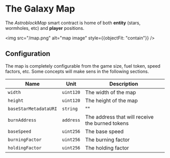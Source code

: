# The Galaxy Map

The *AstroblockMap* smart contract is home of both **entity** (stars, wormholes, etc) and **player** positions.

<img src="/map.png" alt="map image" style={{objectFit: "contain"}} />

## Configuration

The map is completely configurable from the game size, fuel token, speed factors, etc. Some concepts will make sens in the following sections.

| Name | Unit  | Description |
|------|-------------|-------------|
| `width` | `uint120` | The width of the map |
| `height` | `uint120` | The height of the map |
| `baseStarMetadataURI` | `string` | "" | The base metadata URI for the stars |
| `burnAddress` | `address` | The address that will receive the burned tokens |
| `baseSpeed` | `uint256` | The base speed |
| `burningFactor` | `uint256` | The burning factor |
| `holdingFactor` | `uint256` | The holding factor |


